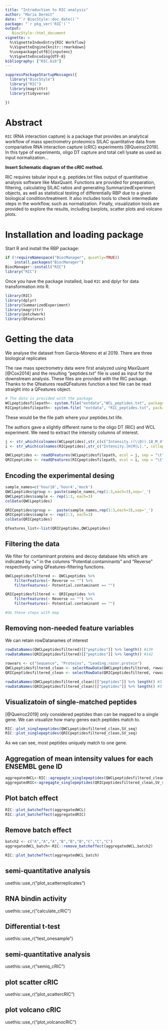 ```yaml
---
title: "Introduction to RIC analysis"
author: "Maria Dermit"
date: "`r BiocStyle::doc_date()`"
package: "`r pkg_ver('RIC')`"
output: 
   BiocStyle::html_document
vignette: >
  %\VignetteIndexEntry{RIC Workflow}
  %\VignetteEngine{knitr::rmarkdown}
  %\usepackage[utf8]{inputenc}
  %\VignetteEncoding{UTF-8}
bibliography: ["RIC.bib"]
---
```


```r
suppressPackageStartupMessages({
  library("BiocStyle")
  library("RIC")
  library(magrittr)
  library(tidyverse)

})
```


\pagebreak

# Abstract


`RIC` (RNA interaction capture) is a package that provides an analytical workflow of
mass spectrometry proteomics SILAC quantitative data from compariative RNA interaction capture (cRIC)  experiments [@Queiroz2019]. 
In this type of experiments, oligo DT capture and total cell lysate as used as input normalization... 

__Insert Schematic diagram of the cRIC method.__

RIC requires tabular input e.g. peptides.txt files output of quantitative analysis software like MaxQuant. Functions are provided for preparation, filtering, calculating SILAC ratios and generating  SummarizedExperiment objects, as well as statistical testing of differentially RBP due to a given biological condition/treatment. It also includes tools to check intermediate steps in the workflow, such as normalization. Finally, visualization tools are provided to explore the results, including barplots, scatter plots and volcano plots.


# Installation and loading package

Start R and install the RBP package:
```r
if (!requireNamespace("BiocManager", quietly=TRUE))
    install.packages("BiocManager")
BiocManager::install("RIC")
library("RIC")
```

Once you have the package installed, load `RIC` and dplyr for data transformation into R. 

```r
library(RIC)
library(dplyr)
library(SummarizedExperiment)
library(magrittr)
library(patchwork)
library(QFeatures)
```


# Getting  the data
We analyse the dataset from Garcia-Moreno et al 2019. There are three biological replicates 

The raw mass spectrometry data were first analyzed using MaxQuant [@Cox2014] and the resulting “peptides.txt” file is used as input for the  downstream analysis. These files are provided with the RIC package. Thanks to the Qfeatures readQFeatures function a text file can be read straight into a QFeatures object. 

```r
# The data is provided with the package
WCLpeptidesfilepath<- system.file("extdata","WCL_peptides.txt", package = "RIC")
RICpeptidesfilepath<- system.file( "extdata", "RIC_peptides.txt", package = "RIC")
```
These would be the file path where your peptides.txt life.

The authors gave a slightly different name to the oligo DT (RIC) and  WCL experiment. We need to extract the intensity columns of interest.
```r
j <- str_which(colnames(WCLpeptides),str_c(c("Intensity.((\\D)).18_M_4","Intensity.((\\D)).4_18_M","Intensity.((\\D)).M_4_18"), collapse="|"))
i <- str_which(colnames(RICpeptides),str_c("Intensity.[H|M|L].", collapse="|"))

QWCLpeptides <- readQFeatures(WCLpeptidesfilepath, ecol = j, sep = "\t", name = "peptides", fnames = "Sequence")
QRICpeptides <- readQFeatures(RICpeptidesfilepath, ecol = i, sep = "\t", name = "peptides", fnames = "Sequence")

```

## Encoding the experimental desing

```r
sample_names=c('hour18','hour4','mock')
QWCLpeptides$group <- paste(sample_names,rep(1:3,each=3),sep='_')
QWCLpeptides$sample <- rep(1:3, each=3)
colData(QWCLpeptides)

QRICpeptides$group <-  paste(sample_names,rep(1:3,each=3),sep='_')
QRICpeptides$sample <- rep(1:3, each=3)
colData(QRICpeptides)

Qfeatures_list<-list(QRICpeptides,QWCLpeptides)


```

## Filtering the data

We filter for contaminant proteins  and decoy database hits which are indicated by "+" in the columns "Potential.contaminants" and "Reverse" respectively using  QFeatures-filtering functions.
```r
QWCLpeptidesfiltered <- QWCLpeptides %>% 
    filterFeatures(~ Reverse == "") %>%
    filterFeatures(~ Potential.contaminant == "")

QRICpeptidesfiltered <- QRICpeptides %>% 
    filterFeatures(~ Reverse == "") %>%
    filterFeatures(~ Potential.contaminant == "")

#do these steps with map
```

## Removing non-needed feature variables
We can retain rowDatanames of interest 
```r
 
rowDataNames(QWCLpeptidesfiltered)[["peptides"]] %>% length() #139
rowDataNames(QRICpeptidesfiltered)[["peptides"]] %>% length() #142
 
rowvars <- c("Sequence", "Proteins", "Leading.razor.protein")
QWCLpeptidesfiltered_clean <- selectRowData(QWCLpeptidesfiltered, rowvars)
QRICpeptidesfiltered_clean <- selectRowData(QRICpeptidesfiltered, rowvars)

rowDataNames(QWCLpeptidesfiltered_clean)[["peptides"]] %>% length() #3
rowDataNames(QRICpeptidesfiltered_clean)[["peptides"]] %>% length() #3
```

## Visualizatoin of single-matched peptides
[@Queiroz2019] only considered peptides than can be mapped to a single gene. We can visualize 
how many genes each peptides match to.

```r
RIC::plot_singlepeptides(QWCLpeptidesfiltered_clean,SV_seq)
RIC::plot_singlepeptides(QRICpeptidesfiltered_clean,SV_seq)

```
As we can see, most peptides uniquely match to one gene. 

## Aggregation of mean intensity values for each ENSEMBL gene ID

```r
aggregatedWCL<-RIC::agregagte_singlepeptides(QWCLpeptidesfiltered_clean,SV_seq)
aggregatedRIC<-agregagte_singlepeptides(QRICpeptidesfiltered_clean,SV_seq)

```

## Plot batch effect
```r
RIC::plot_batcheffect(aggregatedWCL)
RIC::plot_batcheffect(aggregatedRIC)

```

## Remove batch effect
```r
batch2 <- c("A","A","A","B","B","B","C","C","C")
aggregatedWCL_batch<-RIC::remove_batcheffect(aggregatedWCL,batch2)

RIC::plot_batcheffect(aggregatedWCL_batch)

```

## semi-quantitative analysis
usethis::use_r("plot_scatterreplicates")

## RNA bindin activity
usethis::use_r("calculate_cRIC")

## Differential t-test
usethis::use_r("test_onesample")

## semi-quantitative analysis
usethis::use_r("semiq_cRIC")

## plot scatter cRIC
usethis::use_r("plot_scattercRIC")

## plot volcano cRIC
usethis::use_r("plot_volcanocRIC")



